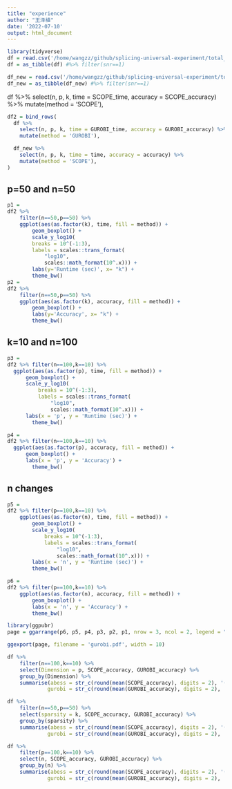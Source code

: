 ```yaml
---
title: "experience"
author: "王泽植"
date: '2022-07-10'
output: html_document
---
```


```r
library(tidyverse)
df = read.csv('/home/wangzz/github/splicing-universal-experiment/total_experiment/results/gurobi_experiment.csv')
df = as_tibble(df) #%>% filter(snr==1)
```
```r
df_new = read.csv('/home/wangzz/github/splicing-universal-experiment/total_experiment/results/gurobi_experiment_new.csv')
df_new = as_tibble(df_new) #%>% filter(snr==1)
```
  df %>% 
    select(n, p, k, time = SCOPE_time, accuracy = SCOPE_accuracy) %>% 
    mutate(method = 'SCOPE'),  

```r
df2 = bind_rows(
  df %>% 
    select(n, p, k, time = GUROBI_time, accuracy = GUROBI_accuracy) %>% 
    mutate(method = 'GUROBI'),

  df_new %>% 
    select(n, p, k, time = time, accuracy = accuracy) %>% 
    mutate(method = 'SCOPE'), 
) 
```

## p=50 and n=50

```r
p1 = 
df2 %>% 
    filter(n==50,p==50) %>% 
    ggplot(aes(as.factor(k), time, fill = method)) +
        geom_boxplot() +
        scale_y_log10(
        breaks = 10^(-1:3),
        labels = scales::trans_format(
            "log10", 
            scales::math_format(10^.x))) +
        labs(y='Runtime (sec)', x= "k") +
        theme_bw()
p2 = 
df2 %>% 
    filter(n==50,p==50) %>%  
    ggplot(aes(as.factor(k), accuracy, fill = method)) +
        geom_boxplot() +
        labs(y='Accuracy', x= "k") +
        theme_bw()
```


## k=10 and n=100

```r
p3 = 
df2 %>% filter(n==100,k==10) %>% 
  ggplot(aes(as.factor(p), time, fill = method)) +
      geom_boxplot() +
      scale_y_log10(
          breaks = 10^(-1:3),
          labels = scales::trans_format(
              "log10", 
              scales::math_format(10^.x))) +
      labs(x = 'p', y = 'Runtime (sec)') +
        theme_bw()  

p4 = 
df2 %>% filter(n==100,k==10) %>% 
  ggplot(aes(as.factor(p), accuracy, fill = method)) +
      geom_boxplot() +
      labs(x = 'p', y = 'Accuracy') +
        theme_bw() 
```

## n changes


```r
p5 = 
df2 %>% filter(p==100,k==10) %>% 
    ggplot(aes(as.factor(n), time, fill = method)) +
        geom_boxplot() +
        scale_y_log10(
            breaks = 10^(-1:3),
            labels = scales::trans_format(
                "log10", 
                scales::math_format(10^.x))) +
        labs(x = 'n', y = 'Runtime (sec)') +
        theme_bw() 

p6 = 
df2 %>% filter(p==100,k==10) %>% 
    ggplot(aes(as.factor(n), accuracy, fill = method)) +
        geom_boxplot() +
        labs(x = 'n', y = 'Accuracy') +
        theme_bw() 
```


```r
library(ggpubr)
page = ggarrange(p6, p5, p4, p3, p2, p1, nrow = 3, ncol = 2, legend = "bottom", common.legend = TRUE)

ggexport(page, filename = 'gurobi.pdf', width = 10)
```


```r
df %>% 
    filter(n==100,k==10) %>% 
    select(Dimension = p, SCOPE_accuracy, GUROBI_accuracy) %>% 
    group_by(Dimension) %>% 
    summarise(abess = str_c(round(mean(SCOPE_accuracy), digits = 2), '(',round(sd(SCOPE_accuracy), digits = 2), ')'),
             gurobi = str_c(round(mean(GUROBI_accuracy), digits = 2), '(',round(sd(GUROBI_accuracy), digits = 2), ')')) 

df %>% 
    filter(n==50,p==50) %>% 
    select(sparsity = k, SCOPE_accuracy, GUROBI_accuracy) %>% 
    group_by(sparsity) %>% 
    summarise(abess = str_c(round(mean(SCOPE_accuracy), digits = 2), '(',round(sd(SCOPE_accuracy), digits = 2), ')'),
             gurobi = str_c(round(mean(GUROBI_accuracy), digits = 2), '(',round(sd(GUROBI_accuracy), digits = 2), ')')) 

df %>% 
    filter(p==100,k==10) %>% 
    select(n, SCOPE_accuracy, GUROBI_accuracy) %>% 
    group_by(n) %>% 
    summarise(abess = str_c(round(mean(SCOPE_accuracy), digits = 2), '(',round(sd(SCOPE_accuracy), digits = 2), ')'),
             gurobi = str_c(round(mean(GUROBI_accuracy), digits = 2), '(',round(sd(GUROBI_accuracy), digits = 2), ')')) 
```




  
